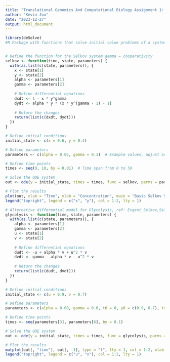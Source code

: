 ---
title: "Translational Genomics And Computational Biology Assignment 1: Glycolysis Modeling"
author: "Kevin Jou"
date: "2023-12-27"
output: html_document
---

```{r}
library(deSolve)
#R Package with functions that solve initial value problems of a system of first-order ordinary differential equations (ODE), of partial differential equations (PDE), of differential algebraic equations (DAE), and of delay differential equations (DDE).


# Define the function for the Selkov system gamma = cooperativity
selkov <- function(time, state, parameters) {
  with(as.list(c(state, parameters)), {
    x <- state[1]
    y <- state[2]
    alpha <- parameters[1]
    gamma <- parameters[2]
    
    # Define differential equations
    dxdt <- 1 - x * y^gamma
    dydt <- alpha * y * (x * y^(gamma - 1) - 1)
    
    # Return the changes
    return(list(c(dxdt, dydt)))
  })
}

# Define initial conditions
initial_state <- c(x = 0.6, y = 0.4)

# Define parameters
parameters <- c(alpha = 0.05, gamma = 0.1)  # Example values, adjust as needed

# Define time points
times <- seq(0, 10, by = 0.01)  # Time span from 0 to 50

# Solve the ODE system
out <- ode(y = initial_state, times = times, func = selkov, parms = parameters)

# Plot the results
plot(out, xlab = "Time", ylab = "Concentration", main = "Basic Selkov System")
legend("topright", legend = c("x", "y"), col = 1:2, lty = 1)
```

```{r}
# Alternative differential model for Glycolysis, ref: Evgeni Selkov,Self-oscillations in Glycolysis,European Journal of Biochemistry,Volume 4, 1968, pages 79-86.
glycolysis <- function(time, state, parameters) {
  with(as.list(c(state, parameters)), {
    alpha <- parameters[1]
    gamma <- parameters[2]
    u <- state[1]
    v <- state[2]
    
    # Define differential equations
    dudt <- -u + alpha * v + u^2 * v
    dvdt <- gamma - alpha * v - u^2 * v
    
    # Return the changes
    return(list(c(dudt, dvdt)))
  })
}

# Define initial conditions
initial_state <- c(u = 0.9, v = 0.7)

# Define parameters
parameters <- c(alpha = 0.08, gamma = 0.6, t0 = 0, y0 = c(0.9, 0.7), tstop = 50)

# Define time points
times <- seq(parameters[3], parameters[6], by = 0.1)

# Solve the ODE system
out <- ode(y = initial_state, times = times, func = glycolysis, parms = parameters[1:2])

# Plot the results
matplot(out[, "time"], out[, -1], type = "l", lty = 1, col = 1:2, xlab = "Time", ylab = "Concentration", main = "Glycolysis Model")
legend("topright", legend = c("u", "v"), col = 1:2, lty = 1)
```



